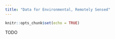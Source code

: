 ```yaml
---
title: "Data for Environmental, Remotely Sensed"
---
```


```r
knitr::opts_chunk$set(echo = TRUE)
```

TODO


